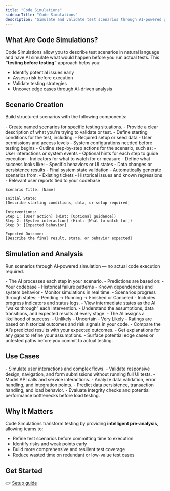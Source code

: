 ```yaml
---
title: "Code Simulations"
sidebarTitle: "Code Simulations"
description: "Simulate and validate test scenarios through AI-powered predictions before running actual tests, helping teams identify risks, refine strategies, and strengthen coverage."
---
```


## What Are Code Simulations?

Code Simulations allow you to describe test scenarios in natural language and have AI simulate what would happen before you run actual tests.  This **"testing before testing"** approach helps you:

- Identify potential issues early  
- Assess risk before execution  
- Validate testing strategies  
- Uncover edge cases through AI-driven analysis  

## Scenario Creation

Build structured scenarios with the following components:

<AccordionGroup>

<Accordion title="Title & Description">
- Create named scenarios for specific testing situations.  
- Provide a clear description of what you're trying to validate or test.  
</Accordion>

<Accordion title="Initial State">
- Define starting conditions for the test, including:  
  - Required setup or seed data  
  - User permissions and access levels  
  - System configurations needed before testing begins  
</Accordion>

<Accordion title="Interventions">
- Outline step-by-step actions for the scenario, such as:  
  - User interactions or system events  
  - Optional hints for each step to guide execution  
  - Indicators for what to watch for or measure  
</Accordion>

<Accordion title="Expected Outcome">
- Define what success looks like:  
  - Specific behaviors or UI states  
  - Data changes or persistence results  
  - Final system state validation  
</Accordion>

<Accordion title="Source Integration">
- Automatically generate scenarios from:  
  - Existing tickets  
  - Historical issues and known regressions  
  - Relevant user reports tied to your codebase  
</Accordion>

</AccordionGroup>

```
Scenario Title: [Name]

Initial State:
[Describe starting conditions, data, or setup required]

Interventions:
Step 1: [User action] (Hint: [Optional guidance])
Step 2: [System interaction] (Hint: [What to watch for])
Step 3: [Expected behavior]

Expected Outcome:
[Describe the final result, state, or behavior expected]
```

## Simulation and Analysis

Run scenarios through AI-powered simulation — no actual code execution required.

<AccordionGroup>

<Accordion title="AI-Powered Execution">
- The AI processes each step in your scenario.  
- Predictions are based on:  
  - Your codebase  
  - Historical failure patterns  
  - Known dependencies and system behavior  
</Accordion>

<Accordion title="Status Tracking">
- Monitor simulations in real time.  
- Scenarios progress through states:  
  - Pending → Running → Finished or Canceled  
- Includes progress indicators and status logs.  
</Accordion>

<Accordion title="State Analysis">
- View intermediate states as the AI “walks through” each intervention.  
- Understand the assumptions, data transitions, and expected results at every stage.  
</Accordion>

<Accordion title="Risk Assessment">
- The AI assigns a likelihood of success:  
  - Unlikely  
  - Uncertain  
  - Very Likely  
- Ratings are based on historical outcomes and risk signals in your code.  
</Accordion>

<Accordion title="Prediction vs Reality">
- Compare the AI’s predicted results with your expected outcomes.  
- Get explanations for any gaps to refine your assumptions.  
- Surface potential edge cases or untested paths before you commit to actual testing.  
</Accordion>

</AccordionGroup>


## Use Cases

<AccordionGroup>

<Accordion title="UI Testing">
- Simulate user interactions and complex flows.  
- Validate responsive design, navigation, and form submissions without running full UI tests.  
</Accordion>

<Accordion title="Backend Testing">
- Model API calls and service interactions.  
- Analyze data validation, error handling, and integration points.  
</Accordion>

<Accordion title="Database Interactions">
- Predict data persistence, transaction handling, and load behavior.  
- Evaluate integrity checks and potential performance bottlenecks before load testing.  
</Accordion>

</AccordionGroup>


## Why It Matters

Code Simulations transform testing by providing **intelligent pre-analysis**, allowing teams to:

- Refine test scenarios before committing time to execution  
- Identify risks and weak points early  
- Build more comprehensive and resilient test coverage  
- Reduce wasted time on redundant or low-value test cases

## Get Started

👉 [Setup guide](/developer-guide/quickstart-guide)